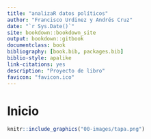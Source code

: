 ```yaml
--- 
title: "analizaR datos políticos"
author: "Francisco Urdinez y Andrés Cruz"
date: "`r Sys.Date()`"
site: bookdown::bookdown_site
output: bookdown::gitbook
documentclass: book
bibliography: [book.bib, packages.bib]
biblio-style: apalike
link-citations: yes
description: "Proyecto de libro"
favicon: "favicon.ico"
---
```


# Inicio {-}

```r
knitr::include_graphics("00-images/tapa.png")
```